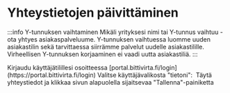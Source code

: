 # Yhteystietojen päivittäminen

:::info Y-tunnuksen vaihtaminen
Mikäli yrityksesi nimi tai Y-tunnus vaihtuu -
ota yhtyes asiakaspalveluume. Y-tunnuksen vaihtuessa luomme uuden asiakastilin
sekä tarvittaessa siirrämme palvelut uudelle asiakastilille. Virheellisen
Y-tunnuksen korjaaminen ei vaadi uutta asiakastiliä.
:::

<Stepper title="Yhteystietojen päivittäminen">
  <Step>
    Kirjaudu käyttäjätilillesi osoitteessa
    [portal.bittivirta.fi/login](https://portal.bittivirta.fi/login)
  </Step>
  <Step>
    Valitse käyttäjävalikosta "tietoni":
    <Image img={require("./assets/tietoni.png")} />
  </Step>
  <Step>
    Täytä yhteystiedot ja klikkaa sivun alapuolella sijaitsevaa
    "Tallenna"-painiketta
  </Step>
</Stepper>
